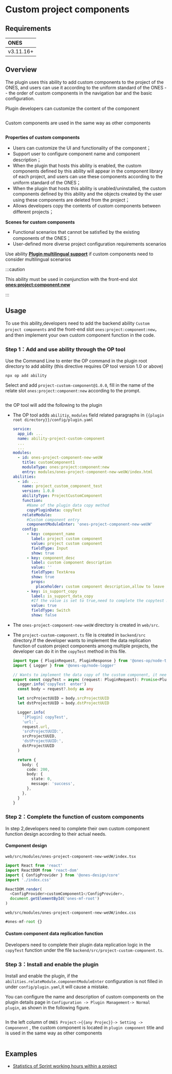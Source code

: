 
# Custom project components

## Requirements

| ONES      |
| :-------- |
| v3.11.16+ |

## Overview

The plugin uses this ability to add custom components to the project of the ONES, and users can use it according to the uniform standard of the ONES -- the order of custom components in the navigation bar and the basic configuration.

Plugin developers can customize the content of the component

<Image img={projectCustomComponent5} />

Custom components are used in the same way as other components

<Image img={projectCustomComponent4} />

**Properties of custom components**

- Users can customize the UI and functionality of the component；
- Support user to configure component name and component description；
- When the plugin that hosts this ability is enabled, the custom components defined by this ability will appear in the component library of each project, and users can use these components according to the uniform standard of the ONES；
- When the plugin that hosts this ability is unabled/uninstalled, the custom components defined by this ability and the objects created by the user using these components are deleted from the project；
- Allows developers copy the contents of custom components between different projects；

**Scenes for custom components**

- Functional scenarios that cannot be satisfied by the existing components of the ONES；
- User-defined more diverse project configuration requirements scenarios

Use ability **[Plugin multilingual support](../../../guide/abilities/multilingual.mdx)** if custom components need to consider multilingual scenarios

:::caution

This ability must be used in conjunction with the front-end slot **[ones:project:component:new](../../slot/module/project/component/index.mdx)**

:::

## Usage

To use this ability,developers need to add the backend ability `Custom project components` and the front-end slot `ones:project:component:new`，and then implement your own custom component function in the code.

### Step 1：Add and use ability through the OP tool

Use the Command Line to enter the OP command in the plugin root directory to add ability (this directive requires OP tool version 1.0 or above)

```shell
npx op add ability
```

Select and add `project-custom-component@1.0.0`, fill in the name of the relate slot `ones:project:component:new` according to the prompt.

<Image img={projectCustomComponent1} />

the OP tool will add the following to the plugin

- The OP tool adds `abilitiy`, `modules` field related paragraphs in `{{plugin root directory}}/config/plugin.yaml`

  ```yaml
  service:
    app_id: ...
    name: ability-project-custom-component
    ...
    ...
  modules:
    - id: ones-project-component-new-weUW
      title: customComponent1
      moduleType: ones:project:component:new
      entry: modules/ones-project-component-new-weUW/index.html
  abilities:
    - id: ...
      name: project_custom_component_test
      version: 1.0.0
      abilityType: ProjectCustomComponent
      function:
        #Name of the plugin data copy method
        copyPluginData: copyTest
      relateModule:
        #Custom component entry
        componentModuleEnter: 'ones-project-component-new-weUW'
      config:
        - key: component_name
          label: project custom component
          value: project custom component
          fieldType: Input
          show: true
        - key: component_desc
          label: custom component description
          value: ''
          fieldType: TextArea
          show: true
          props:
            placeholder: custom component description,allow to leave blank
        - key: is_support_copy
          label: is_support_data_copy
          #If the value is set to true,need to complete the copytest method
          value: true
          fieldType: Switch
          show: false
  ```

- The `ones-project-component-new-weUW` directory is created in `web/src`.

- The `project-custom-component.ts` file is created in `backend/src` directory.If the developer wants to implement the data replication function of custom project components among multiple projects, the developer can do it in the `copyTest` method in this file.

  ```typescript
  import type { PluginRequest, PluginResponse } from '@ones-op/node-types'
  import { Logger } from '@ones-op/node-logger'

  // Wants to implement the data copy of the custom component, it needs to be done within this method.
  export const copyTest = async (request: PluginRequest): Promise<PluginResponse> => {
    Logger.info('copyTest  enter')
    const body = request?.body as any

    let srcProjectUUID = body.srcProjectUUID
    let dstProjectUUID = body.dstProjectUUID

    Logger.info(
      '[Plugin] copyTest',
      'url:',
      request.url,
      'srcProjectUUID:',
      srcProjectUUID,
      'dstProjectUUID:',
      dstProjectUUID
    )

    return {
      body: {
        code: 200,
        body: {
          state: 0,
          message: 'success',
        },
      },
    }
  }
  ```

### Step 2：Complete the function of custom components

In step 2,developers need to complete their own custom component function design according to their actual needs.

#### Component design

`web/src/modules/ones-project-component-new-weUW/index.tsx`

```typescript
import React from 'react'
import ReactDOM from 'react-dom'
import { ConfigProvider } from '@ones-design/core'
import './index.css'

ReactDOM.render(
  <ConfigProvider>customComponent1</ConfigProvider>,
  document.getElementById('ones-mf-root')
)
```

`web/src/modules/ones-project-component-new-weUW/index.css`

```typescript
#ones-mf-root {}
```

#### Custom component data replication function

Developers need to complete their plugin data replication logic in the `copyTest` function under the file `backend/src/project-custom-component.ts`.

### Step 3：Install and enable the plugin

Install and enable the plugin, if the `abilities.relateModule.componentModuleEnter` configuration is not filled in under `config/plugin.yaml`,it will cause a mistake.

You can configure the name and description of custom components on the plugin details page in `Configuration -> Plugin Management-> Normal plugin`, as shown in the following figure.

<Image img={projectCustomComponent3} />

In the left column of `ONES Project->{{any Projec}}-> Setting -> Componennt` , the custom component is located in `plugin component` title and is used in the same way as other components

<Image img={projectCustomComponent4} />

## Examples

- [Statistics of Sprint working hours within a project](sample-project-custom-component1.mdx)
